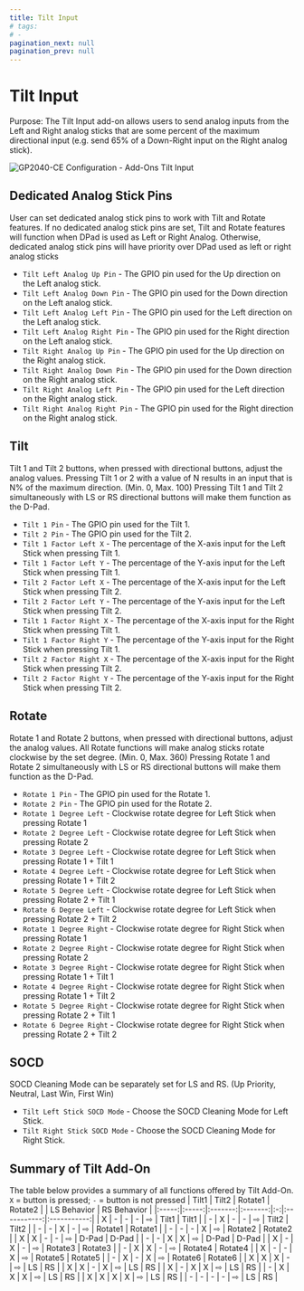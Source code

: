 ```yaml
---
title: Tilt Input
# tags:
# - 
pagination_next: null
pagination_prev: null
---
```


# Tilt Input

Purpose: The Tilt Input add-on allows users to send analog inputs from the Left and Right analog sticks that are some percent of the maximum directional input (e.g. send 65% of a Down-Right input on the Right analog stick).

![GP2040-CE Configuration - Add-Ons Tilt Input](../assets/images/gpc-add-ons-tilt.png)

## Dedicated Analog Stick Pins
User can set dedicated analog stick pins to work with Tilt and Rotate features.
If no dedicated analog stick pins are set, Tilt and Rotate features will function when DPad is used as Left or Right Analog.
Otherwise, dedicated analog stick pins will have priority over DPad used as left or right analog sticks
* `Tilt Left Analog Up Pin` - The GPIO pin used for the Up direction on the Left analog stick.
* `Tilt Left Analog Down Pin` - The GPIO pin used for the Down direction on the Left analog stick.
* `Tilt Left Analog Left Pin` - The GPIO pin used for the Left direction on the Left analog stick.
* `Tilt Left Analog Right Pin` - The GPIO pin used for the Right direction on the Left analog stick.
* `Tilt Right Analog Up Pin` - The GPIO pin used for the Up direction on the Right analog stick.
* `Tilt Right Analog Down Pin` - The GPIO pin used for the Down direction on the Right analog stick.
* `Tilt Right Analog Left Pin` - The GPIO pin used for the Left direction on the Right analog stick.
* `Tilt Right Analog Right Pin` - The GPIO pin used for the Right direction on the Right analog stick.

## Tilt
Tilt 1 and Tilt 2 buttons, when pressed with directional buttons, adjust the analog values.
Pressing Tilt 1 or 2 with a value of N results in an input that is N% of the maximum direction. (Min. 0, Max. 100)
Pressing Tilt 1 and Tilt 2 simultaneously with LS or RS directional buttons will make them function as the D-Pad.
* `Tilt 1 Pin` - The GPIO pin used for the Tilt 1.
* `Tilt 2 Pin` - The GPIO pin used for the Tilt 2.
* `Tilt 1 Factor Left X` - The percentage of the X-axis input for the Left Stick when pressing Tilt 1.
* `Tilt 1 Factor Left Y` - The percentage of the Y-axis input for the Left Stick when pressing Tilt 1.
* `Tilt 2 Factor Left X` - The percentage of the X-axis input for the Left Stick when pressing Tilt 2.
* `Tilt 2 Factor Left Y` - The percentage of the Y-axis input for the Left Stick when pressing Tilt 2.
* `Tilt 1 Factor Right X` - The percentage of the X-axis input for the Right Stick when pressing Tilt 1.
* `Tilt 1 Factor Right Y` - The percentage of the Y-axis input for the Right Stick when pressing Tilt 1.
* `Tilt 2 Factor Right X` - The percentage of the X-axis input for the Right Stick when pressing Tilt 2.
* `Tilt 2 Factor Right Y` - The percentage of the Y-axis input for the Right Stick when pressing Tilt 2.

## Rotate
Rotate 1 and Rotate 2 buttons, when pressed with directional buttons, adjust the analog values.
All Rotate functions will make analog sticks rotate clockwise by the set degree. (Min. 0, Max. 360)
Pressing Rotate 1 and Rotate 2 simultaneously with LS or RS directional buttons will make them function as the D-Pad.
* `Rotate 1 Pin` - The GPIO pin used for the Rotate 1.
* `Rotate 2 Pin` - The GPIO pin used for the Rotate 2.
* `Rotate 1 Degree Left` - Clockwise rotate degree for Left Stick when pressing Rotate 1
* `Rotate 2 Degree Left` - Clockwise rotate degree for Left Stick when pressing Rotate 2
* `Rotate 3 Degree Left` - Clockwise rotate degree for Left Stick when pressing Rotate 1 + Tilt 1
* `Rotate 4 Degree Left` - Clockwise rotate degree for Left Stick when pressing Rotate 1 + Tilt 2
* `Rotate 5 Degree Left` - Clockwise rotate degree for Left Stick when pressing Rotate 2 + Tilt 1
* `Rotate 6 Degree Left` - Clockwise rotate degree for Left Stick when pressing Rotate 2 + Tilt 2
* `Rotate 1 Degree Right` - Clockwise rotate degree for Right Stick when pressing Rotate 1
* `Rotate 2 Degree Right` - Clockwise rotate degree for Right Stick when pressing Rotate 2
* `Rotate 3 Degree Right` - Clockwise rotate degree for Right Stick when pressing Rotate 1 + Tilt 1
* `Rotate 4 Degree Right` - Clockwise rotate degree for Right Stick when pressing Rotate 1 + Tilt 2
* `Rotate 5 Degree Right` - Clockwise rotate degree for Right Stick when pressing Rotate 2 + Tilt 1
* `Rotate 6 Degree Right` - Clockwise rotate degree for Right Stick when pressing Rotate 2 + Tilt 2

## SOCD
SOCD Cleaning Mode can be separately set for LS and RS. (Up Priority, Neutral, Last Win, First Win)
* `Tilt Left Stick SOCD Mode` - Choose the SOCD Cleaning Mode for Left Stick.
* `Tilt Right Stick SOCD Mode` - Choose the SOCD Cleaning Mode for Right Stick.

## Summary of Tilt Add-On
The table below provides a summary of all functions offered by Tilt Add-On.
`X` = button is pressed; `-` = button is not pressed
| Tilt1 | Tilt2 | Rotate1 | Rotate2 |   | LS Behavior | RS Behavior |
|:-----:|:-----:|:-------:|:-------:|:-:|:-----------:|:-----------:|
|   X   |   -   |    -    |    -    | ⇨ |    Tilt1    |    Tilt1    |
|   -   |   X   |    -    |    -    | ⇨ |    Tilt2    |    Tilt2    |
|   -   |   -   |    X    |    -    | ⇨ |   Rotate1   |   Rotate1   |
|   -   |   -   |    -    |    X    | ⇨ |   Rotate2   |   Rotate2   |
|   X   |   X   |    -    |    -    | ⇨ |    D-Pad    |    D-Pad    |
|   -   |   -   |    X    |    X    | ⇨ |    D-Pad    |    D-Pad    |
|   X   |   -   |    X    |    -    | ⇨ |   Rotate3   |   Rotate3   |
|   -   |   X   |    X    |    -    | ⇨ |   Rotate4   |   Rotate4   |
|   X   |   -   |    -    |    X    | ⇨ |   Rotate5   |   Rotate5   |
|   -   |   X   |    -    |    X    | ⇨ |   Rotate6   |   Rotate6   |
|   X   |   X   |    X    |    -    | ⇨ |      LS     |      RS     |
|   X   |   X   |    -    |    X    | ⇨ |      LS     |      RS     |
|   X   |   -   |    X    |    X    | ⇨ |      LS     |      RS     |
|   -   |   X   |    X    |    X    | ⇨ |      LS     |      RS     |
|   X   |   X   |    X    |    X    | ⇨ |      LS     |      RS     |
|   -   |   -   |    -    |    -    | ⇨ |      LS     |      RS     |